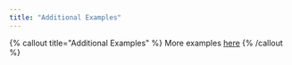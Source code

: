 ```yaml
---
title: "Additional Examples"
---
```


{% callout title="Additional Examples" %} 
<Card title="Additional Examples" icon="lightbulb" iconType="duotone">
  More examples [here](https://github.com/garbles-labs/Solana.Unity-Core/tree/master/src/Solana.Unity.Examples) {% /callout %}
</Card>